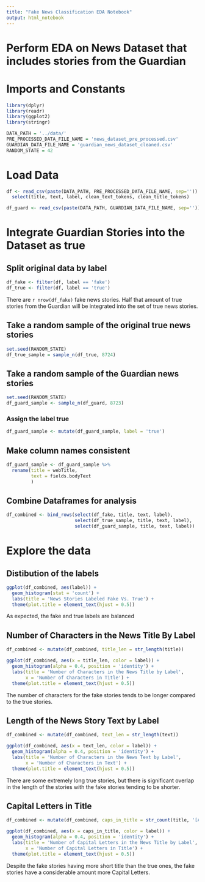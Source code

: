 ```yaml
---
title: "Fake News Classification EDA Notebook"
output: html_notebook
---
```


# Perform EDA on News Dataset that includes stories from the Guardian

# Imports and Constants
```r
library(dplyr)
library(readr)
library(ggplot2)
library(stringr)

DATA_PATH = '../data/'
PRE_PROCESSED_DATA_FILE_NAME = 'news_dataset_pre_processed.csv'
GUARDIAN_DATA_FILE_NAME = 'guardian_news_dataset_cleaned.csv'
RANDOM_STATE = 42
```

# Load Data
```r
df <- read_csv(paste(DATA_PATH, PRE_PROCESSED_DATA_FILE_NAME, sep='')) %>%
  select(title, text, label, clean_text_tokens, clean_title_tokens)

df_guard <- read_csv(paste(DATA_PATH, GUARDIAN_DATA_FILE_NAME, sep=''))
```
# Integrate Guardian Stories into the Dataset as true

## Split original data by label
```r
df_fake <- filter(df, label == 'fake')
df_true <- filter(df, label == 'true')
```
There are `r nrow(df_fake)` fake news stories.
Half that amount of true stories from the Guardian will be integrated into the set of true news stories.

## Take a random sample of the original true news stories
```r
set.seed(RANDOM_STATE)
df_true_sample = sample_n(df_true, 8724)
```
## Take a random sample of the Guardian news stories
```r
set.seed(RANDOM_STATE)
df_guard_sample <- sample_n(df_guard, 8723)
```
### Assign the label true
```r
df_guard_sample <- mutate(df_guard_sample, label = 'true') 
```
## Make column names consistent
```r
df_guard_sample <- df_guard_sample %>%
  rename(title = webTitle,
         text = fields.bodyText
         )
```
## Combine Dataframes for analysis
```r
df_combined <- bind_rows(select(df_fake, title, text, label),
                         select(df_true_sample, title, text, label),
                         select(df_guard_sample, title, text, label))
```
# Explore the data

## Distibution of the labels

```r
ggplot(df_combined, aes(label)) +
  geom_histogram(stat = 'count') +
  labs(title = 'News Stories Labeled Fake Vs. True') +
  theme(plot.title = element_text(hjust = 0.5))
```
As expected, the fake and true labels are balanced

## Number of Characters in the News Title By Label
```r
df_combined <- mutate(df_combined, title_len = str_length(title))

ggplot(df_combined, aes(x = title_len, color = label)) +
  geom_histogram(alpha = 0.4, position = 'identity') +
  labs(title = 'Number of Characters in the News Title by Label',
       x = 'Number of Characters in Title') +
  theme(plot.title = element_text(hjust = 0.5))
```
The number of characters for the fake stories tends to be longer compared to the true stories.

## Length of the News Story Text by Label
```r
df_combined <- mutate(df_combined, text_len = str_length(text))

ggplot(df_combined, aes(x = text_len, color = label)) +
  geom_histogram(alpha = 0.4, position = 'identity') +
  labs(title = 'Number of Characters in the News Text by Label',
       x = 'Number of Characters in Text') +
  theme(plot.title = element_text(hjust = 0.5))
```

There are some extremely long true stories, but there is significant overlap in the length of the stories with the fake stories tending to be shorter.

## Capital Letters in Title
```r
df_combined <- mutate(df_combined, caps_in_title = str_count(title, '[A-Z]'))

ggplot(df_combined, aes(x = caps_in_title, color = label)) +
  geom_histogram(alpha = 0.4, position = 'identity') +
  labs(title = 'Number of Capital Letters in the News Title by Label',
       x = 'Number of Capital Letters in Title') +
  theme(plot.title = element_text(hjust = 0.5))
```
Despite the fake stories having more short title than the true ones, the fake stories have a considerable amount more Capital Letters.

